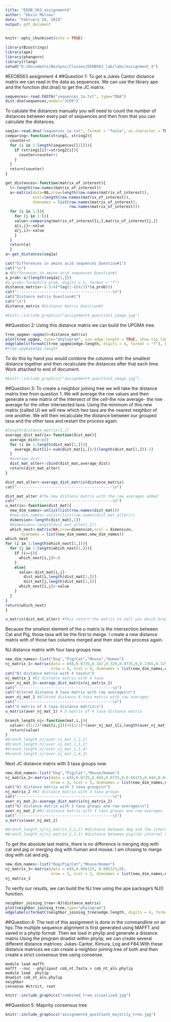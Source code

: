 ```yaml
---
title: "EEOB_563_assignment4"
author: "Devin Molnau"
date: "February 26, 2019"
output: pdf_document
---
```


```r
knitr::opts_chunk$set(echo = TRUE)

```
```r
library(Biostrings)
library(ape)
library(phangorn)
library(rlang)
setwd("D:/Documents/BoxSync/Classes/EEOB563_lab/labs/assignment_4")
```

#EEOB563 assignment 4
##Question 1:
To get a Jukes Cantor distance matrix we can read in the data as sequences. We can use the library ape and the function dist.dna() to get the JC matrix. 
```r
sequences<-read.FASTA("sequences_1a.txt", type="DNA")
dist.dna(sequences,model="JC69")
```
To calulate the distances manually you will need to count the number of distances between every pair of sequences and then from that you can calculate the distances. 
```r
seq1a<-read.dna("sequences_1a.txt", format = "fasta", as.character = TRUE, as.matrix = TRUE)
comparing<-function(string1, string2){
  counter=0
  for (i in 1:length(sequences[[1]])){
    if (string1[i]!=string2[i]){
      counter=counter+1
    }
  }
  return(counter)
}

get_distances<-function(matrix_of_interest){
  l<-length(row.names(matrix_of_interest))
  a<-matrix(data=NA,nrow=length(row.names(matrix_of_interest)),
            ncol=length(row.names(matrix_of_interest)),
            dimnames = list(row.names(matrix_of_interest),
                            row.names(matrix_of_interest)))
  for (i in 1:l){
    for (j in 1:l){
    value<-comparing(matrix_of_interest[i,],matrix_of_interest[j,])
    a[i,j]<-value
    a[j,i]<-value
    }
  }
  return(a)
  }
a<-get_distances(seq1a)

cat("Differences in amino acid sequences Question#1")
cat("\n")
a #Differences in amino acid sequences Question#1
a_prob<-a/(length(seq1a[1,]))
#a_prob<-formatC(a_prob, digits = 5, format = "f")
distance_matrix<-(-3/4)*log(1-((4/3)*(a_prob)))
cat("------------------------------------------\n")
cat("Distance matrix Question#1")
cat("\n")
distance_matrix #Distance matrix Question#1
```
```r
#knitr::include_graphics("assignment4_question1_image.jpg")
```
##Question 2:
Using this distance matrix we can build the UPGMA tree. 
```r

tree_upgma<-upgma(D=distance_matrix)
plot(tree_upgma, type="phylogram", use.edge.length = TRUE, show.tip.label = TRUE, show.node.label = TRUE)
edgelabels(formatC(tree_upgma$edge.length, digits = 4, format = "f"), bg="black", col="white", font=0.2)
#tree_upgma$edge.length

```

To do this by hand you would combine the columns with the smallest distance together and then recalculate the distances after that each time. Work attached to end of document.

```r
#knitr::include_graphics("assignment4_question2_image.jpg")
```

##Question 3:
To create a neighbor joining tree we will take the distance matrix tree from question 1. We will average the row values and then generate a new matrix of the intersect of the cell-the row average- the row average for the other intersected taxa. Using the minimum of this new matrix (called U) we will new which two taxa are the nearest neighbor of one another. We will then recalculate the distance between our grouped taxa and the other taxa and restart the process again.
```r
#length(distance_matrix[1,])
average_dist_matrix<-function(dist_mat){
  average_dist<-c()
  for (i in 1:length(dist_mat[1,])){
    average_dist[i]<-sum(dist_mat[i,])/((length(dist_mat[1,]))-2)
  }
  #average_dist
  dist_mat_alter<-cbind(dist_mat,average_dist)
  return(dist_mat_alter)
}

dist_mat_alter<-average_dist_matrix(distance_matrix)
cat("------------------------------------------\n")

dist_mat_alter #The new distance matrix with the row averages added
cat("------------------------------------------\n")
u_matrix<-function(dist_mat){
  new_dim_names<-unlist(list(row.names(dist_mat)))
  #new_dim_names<-unlist(list(row.names(dist_mat_alter)))
  dimension<-length(dist_mat[,1])
  #dimension<-length(dist_mat_alter[,1])
  which_next<-matrix(NA,nrow=dimension,ncol = dimension,
       dimnames = list(new_dim_names,new_dim_names))
which_next
for (i in 1:length(which_next[1,])){
  for (j in 1:length(which_next[1,])){
    if (i==j){
      which_next[i,j]<-0
    }
    else{
      value<-dist_mat[i,j]-
        dist_mat[i,length(dist_mat[1,])]-
        dist_mat[j,length(dist_mat[1,])]
      which_next[i,j]<-value
    }
  }
}
return(which_next)
}

u_matrix(dist_mat_alter) #This return the matrix to tell you which branch to cluster next
```
Because the smallest element of the u matrix is the intersection between Cat and Pig, those taxa will be the first to merge. I create a new distance matrix with of those two columns merged and then start the process again.

NJ distance matrix with four taxa groups now.
```r
new_dim_names<-list("Dog","Pig/Cat","Mouse","Human")
nj_matrix_1<-matrix(data = c(0,0.0735,0.147,0.329,0.0735,0,0.1365,0.3295,0.147,0.1365,0,0.383,0.329,0.3295,0.383,0),
                    nrow = 4, ncol = 4, dimnames = list(new_dim_names,new_dim_names))
cat("NJ distance matrix with 4 taxa\n")
nj_matrix_1 #NJ distance matrix with 4 taxa
aver_nj_mat_1<-average_dist_matrix(nj_matrix_1)
cat("------------------------------------------\n")
cat("Altered distance 4 taxa matrix with row averages\n")
aver_nj_mat_1 #Altered distance 4 taxa matrix with row averages
cat("------------------------------------------\n")
cat("U matrix of 4 taxa distance matrix\n")
u_matrix(aver_nj_mat_1) # U matrix of 4 taxa distance matrix

branch_length_nj<-function(mat,i,j){
  value<-((1/2)*(mat[i,j]))+((1/2)*(aver_nj_mat_1[i,length(aver_nj_mat_1[1,])]-aver_nj_mat_1[j,length(aver_nj_mat_1[1,])]))
  return(value)
}
#branch_length_nj(aver_nj_mat_1,2,1)
#branch_length_nj(aver_nj_mat_1,1,2)
#branch_length_nj(aver_nj_mat_1,3,4)
#branch_length_nj(aver_nj_mat_1,4,3)
```
Next JC distance matrix  with 3 taxa groups now.
```r
new_dim_names<-list("Dog","Pig/Cat","Mouse/Human")
nj_matrix_2<-matrix(data = c(0,0.0735,0.044,0.0735,0,0.04175,0.044,0.04175,0),
                    nrow = 3, ncol = 3, dimnames = list(new_dim_names,new_dim_names))
cat("NJ distance matrix with 3 taxa groups\n")
nj_matrix_2 #NJ distance matrix with 3 taxa groups
cat("------------------------------------------\n")
aver_nj_mat_2<-average_dist_matrix(nj_matrix_2)
cat("NJ distance matrix with 3 taxa groups and row averages\n")
aver_nj_mat_2 #NJ distance matrix with 3 taxa groups and row averages
cat("------------------------------------------\n")
u_matrix(aver_nj_mat_2)

#branch_length_nj(nj_matrix_2,1,2) #distance between dog and the internal node pig/cat
#branch_length_nj(nj_matrix_2,2,1) #distance between pig/cat internal node and dog

```
To get the absolute last matrix, there is no difference is merging dog with cat and pig or merging dog with human and mouse. I am chosing to merge dog with cat and pig.
```r
new_dim_names<-list("Dog/Pig/Cat","Mouse/Human")
nj_matrix_3<-matrix(data = c(0,0.006125, 0.006125,0),
                    nrow = 2, ncol = 2, dimnames = list(new_dim_names,new_dim_names))
nj_matrix_3

```

To verify our results, we can build the NJ tree using the ape package's NJ() function.
```r
neighbor_joining_tree<-NJ(distance_matrix)
plot(neighbor_joining_tree,type="phylogram")
edgelabels(formatC(neighbor_joining_tree$edge.length, digits = 4, format = "f"), bg="black", col="white", font=1)

```
##Question 4:
The rest of this assignment is done in the commandline on an hpc.The multiple sequence alignment is first generated using MAFFT and saved in a phylip format. Then we load in phylip and generate a distance matrix.Using the program dnadist within phylip, we can create several different distance matrices: Jukes-Cantor, Kimura, Log and F84.With these distance matrices we can create a neighbor joining tree of both and then create a strict consensus tree using consense.

```{}
module load mafft
mafft --nuc --phylipout cob_nt.fasta > cob_nt_aln.phylip
module load  phylip
dnadist cob_nt_aln.phylip 
neighbor
consense #strict, root 
```

```r
knitr::include_graphics("combined_tree_visualized.jpg")
```
##Question 5:
Majority consensus tree
```r
knitr::include_graphics("assignment4_question5_majority_tree.jpg")
```

